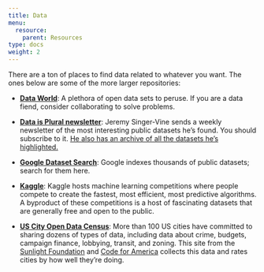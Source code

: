 ```yaml
---
title: Data
menu:
  resource:
    parent: Resources
type: docs
weight: 2
---
```


There are a ton of places to find data related to whatever you want. The ones below are some of the more larger repositories:

- [**Data World**](http://www.threesixtygiving.org/data/data-registry/){target="_blank"}: A plethora of open data sets to peruse. If you are a data fiend, consider collaborating to solve problems.

- [**Data is Plural newsletter**](https://tinyletter.com/data-is-plural){target="_blank"}: Jeremy Singer-Vine sends a weekly newsletter of the most interesting public datasets he's found. You should subscribe to it. [He also has an archive of all the datasets he's highlighted.](https://docs.google.com/spreadsheets/d/1wZhPLMCHKJvwOkP4juclhjFgqIY8fQFMemwKL2c64vk/edit#gid=0){target="_blank"}

- [**Google Dataset Search**](https://toolbox.google.com/datasetsearch){target="_blank"}: Google indexes thousands of public datasets; search for them here.

- [**Kaggle**](https://www.kaggle.com/datasets){target="_blank"}: Kaggle hosts machine learning competitions where people compete to create the fastest, most efficient, most predictive algorithms. A byproduct of these competitions is a host of fascinating datasets that are generally free and open to the public. 

- [**US City Open Data Census**](http://us-cities.survey.okfn.org/){target="_blank"}: More than 100 US cities have committed to sharing dozens of types of data, including data about crime, budgets, campaign finance, lobbying, transit, and zoning. This site from the [Sunlight Foundation](http://sunlightfoundation.com/) and [Code for America](http://www.codeforamerica.org//) collects this data and rates cities by how well they're doing.
